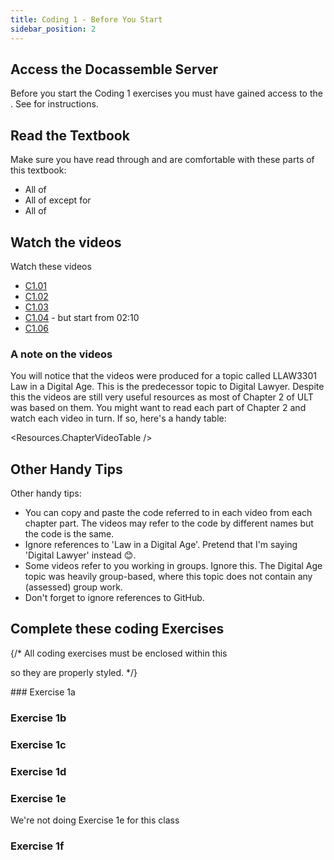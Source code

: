 ```yaml
---
title: Coding 1 - Before You Start
sidebar_position: 2
---
```



## Access the Docassemble Server
Before you start the Coding 1 exercises you must have gained access to
the <DisplayConstants data={dahref} />.  See <DisplayChapter chapter='chapter_01' />
for instructions.

## Read the Textbook
Make sure you have read through and are comfortable with these parts of this textbook:
* All of <DisplayChapter chapter='chapter_01' />
* All of <DisplayChapter chapter='chapter_02' /> except
for <DisplayChapter chapter='chapter_02' pinpoint='00-50' text='Hello World 5 - Introducing Jinja'/>
* All of <DisplayChapter chapter='chapter_03' /> 

## Watch the videos
Watch these videos
* [C1.01](https://youtu.be/dXqYsaDZCMg)
* [C1.02](https://youtu.be/VUNR5y2TJkA)
* [C1.03](https://youtu.be/SQuzAKKPxIs)
* [C1.04](https://youtu.be/j7KNEQPtdQs) - but start from 02:10
* [C1.06](https://youtu.be/9Q_mCPjElOQ)

### A note on the videos
You will notice that the videos were produced for a topic called LLAW3301 Law in a Digital Age. This is the predecessor topic to Digital Lawyer. Despite this the videos are still very useful resources as most of Chapter 2 of ULT was based on them. You might want to read each part of Chapter 2 and watch each video in turn.  If so, here's a handy table:

<Resources.ChapterVideoTable />

## Other Handy Tips
Other handy tips:
* You can copy and paste the code referred to in each video from each chapter part. The videos may refer to the code by different names but the code is the same.
* Ignore references to 'Law in a Digital Age'. Pretend that I'm saying 'Digital Lawyer' instead 😊.
* Some videos refer to you working in groups. Ignore this. The Digital Age topic was heavily group-based, where this topic does not contain any (assessed) group work.
* Don't forget to ignore references to GitHub.

## Complete these coding Exercises

{/* All coding exercises must be enclosed within this <div> so they are
properly styled. */}
<div id="codexInline">
### Exercise 1a
<DisplayInlineExercise video={Ex1a_c.video}><Ex1a /></DisplayInlineExercise>

### Exercise 1b
<DisplayInlineExercise video={Ex1b_c.video}><Ex1b /></DisplayInlineExercise>

### Exercise 1c
<DisplayInlineExercise video={Ex1c_c.video}><Ex1c /></DisplayInlineExercise>

### Exercise 1d
<DisplayInlineExercise video={Ex1d_c.video}><Ex1d /></DisplayInlineExercise>

### Exercise 1e
We're not doing Exercise 1e for this class

### Exercise 1f
<DisplayInlineExercise video={Ex1f_c.video}><Ex1f /></DisplayInlineExercise>

</div>